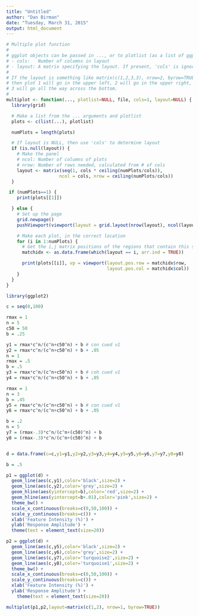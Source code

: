 ```yaml
---
title: "Untitled"
author: "Dan Birman"
date: "Tuesday, March 31, 2015"
output: html_document
---
```


```r
# Multiple plot function
#
# ggplot objects can be passed in ..., or to plotlist (as a list of ggplot objects)
# - cols:   Number of columns in layout
# - layout: A matrix specifying the layout. If present, 'cols' is ignored.
#
# If the layout is something like matrix(c(1,2,3,3), nrow=2, byrow=TRUE),
# then plot 1 will go in the upper left, 2 will go in the upper right, and
# 3 will go all the way across the bottom.
#
multiplot <- function(..., plotlist=NULL, file, cols=1, layout=NULL) {
  library(grid)

  # Make a list from the ... arguments and plotlist
  plots <- c(list(...), plotlist)

  numPlots = length(plots)

  # If layout is NULL, then use 'cols' to determine layout
  if (is.null(layout)) {
    # Make the panel
    # ncol: Number of columns of plots
    # nrow: Number of rows needed, calculated from # of cols
    layout <- matrix(seq(1, cols * ceiling(numPlots/cols)),
                    ncol = cols, nrow = ceiling(numPlots/cols))
  }

 if (numPlots==1) {
    print(plots[[1]])

  } else {
    # Set up the page
    grid.newpage()
    pushViewport(viewport(layout = grid.layout(nrow(layout), ncol(layout))))

    # Make each plot, in the correct location
    for (i in 1:numPlots) {
      # Get the i,j matrix positions of the regions that contain this subplot
      matchidx <- as.data.frame(which(layout == i, arr.ind = TRUE))

      print(plots[[i]], vp = viewport(layout.pos.row = matchidx$row,
                                      layout.pos.col = matchidx$col))
    }
  }
}
```

```r
library(ggplot2)
```

```r

c = seq(0,100)

rmax = 1
n = 5
c50 = 50
b = .25

y1 = rmax*c^n/(c^n+c50^n) + b # con cued v1
y2 = rmax*c^n/(c^n+c50^n) + b + .05
n = 1
rmax = .5
b = .5
y3 = rmax*c^n/(c^n+c50^n) + b # coh cued v1
y4 = rmax*c^n/(c^n+c50^n) + b + .05

rmax = 1
n = 3
b = .45
y5 = rmax*c^n/(c^n+c50^n) + b # con cued v1
y6 = rmax*c^n/(c^n+c50^n) + b + .05

b = .2
n = 5
y7 = (rmax-.3)*c^n/(c^n+(c50)^n) + b
y8 = (rmax-.3)*c^n/(c^n+(c50)^n) + b


d = data.frame(c=c,y1=y1,y2=y2,y3=y3,y4=y4,y5=y5,y6=y6,y7=y7,y8=y8)


```

```r
b = .5

p1 = ggplot(d) +
  geom_line(aes(c,y1),color='black',size=2) +
  geom_line(aes(c,y2),color='grey',size=2) +
  geom_hline(aes(yintercept=b),color='red',size=2) +
  geom_hline(aes(yintercept=b+.01),color='pink',size=2) +
  theme_bw() +
  scale_x_continuous(breaks=c(0,50,100)) +
  scale_y_continuous(breaks=c()) +
  xlab('Feature Intensity (%)') +
  ylab('Response Amplitude') +
  theme(text = element_text(size=20))

p2 = ggplot(d) +
  geom_line(aes(c,y5),color='black',size=2) + 
  geom_line(aes(c,y6),color='grey',size=2) + 
  geom_line(aes(c,y7),color='turquoise2',size=2) + 
  geom_line(aes(c,y8),color='turquoise1',size=2) + 
  theme_bw() +
  scale_x_continuous(breaks=c(0,50,100)) +
  scale_y_continuous(breaks=c()) +
  xlab('Feature Intensity (%)') +
  ylab('Response Amplitude') +
    theme(text = element_text(size=20))
```

```r
multiplot(p1,p2,layout=matrix(c(1,2), nrow=1, byrow=TRUE))
```


